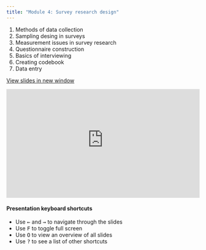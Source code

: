 ---
title: "Module 4: Survey research design"
---

1.  Methods of data collection
2.  Sampling desing in surveys
3.  Measurement issues in survey research
4.  Questionnaire construction
5.  Basics of interviewing
6.  Creating codebook
7.  Data entry

<a href="https://econ148-analytical-stat-package.github.io/econ148-lecture/module-1/" target="_blank" class="btn-slides">View slides in new window</a>

::: {.box style="padding-bottom:56.25%; position:relative; display:block; width: 100%"}
<iframe width="100%" height="100%" src="https://econ148-analytical-stat-package.github.io/econ148-lecture/module-1/" frameborder="0" allowfullscreen style="position:absolute; top:0; left: 0">

</iframe>
:::

#### Presentation keyboard shortcuts

::: text-line-space
<ul>

<li>Use <kbd>←</kbd> and <kbd>→</kbd> to navigate through the slides</li>

<li>Use <kbd>F</kbd> to toggle full screen</li>

<li>Use <kbd>O</kbd> to view an overview of all slides</li>

<li>Use <kbd>?</kbd> to see a list of other shortcuts</li>

</ul>
:::
